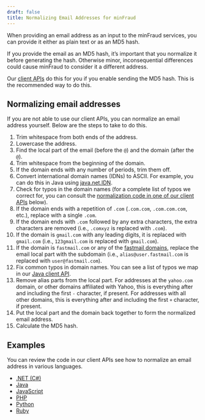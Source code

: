 ```yaml
---
draft: false
title: Normalizing Email Addresses for minFraud
---
```


When providing an email address as an input to the minFraud services, you can
provide it either as plain text or as an MD5 hash.

If you provide the email as an MD5 hash, it’s important that you normalize it
before generating the hash. Otherwise minor, inconsequential differences could
cause minFraud to consider it a different address.

Our [client APIs](/minfraud/api-documentation/#client-apis) do this for you if
you enable sending the MD5 hash. This is the recommended way to do this.

## Normalizing email addresses

If you are not able to use our client APIs, you can normalize an email address
yourself. Below are the steps to take to do this.

1. Trim whitespace from both ends of the address.
1. Lowercase the address.
1. Find the local part of the email (before the `@`) and the domain (after the
   `@`).
1. Trim whitespace from the beginning of the domain.
1. If the domain ends with any number of periods, trim them off.
1. Convert international domain names (IDNs) to ASCII. For example, you can do
   this in Java using
   [java.net.IDN](https://docs.oracle.com/javase/8/docs/api/java/net/IDN.html).
1. Check for typos in the domain names (for a complete list of typos we correct
   for, you can consult the
   [normalization code in one of our client APIs](#examples) below).
1. If the domain ends with a repetition of `.com` (`.com.com`, `.com.com.com`,
   etc.), replace with a single `.com`.
1. If the domain ends with `.com` followed by any extra characters, the extra
   characters are removed (i.e., `.comxyz` is replaced with `.com`).
1. If the domain is `gmail.com` with any leading digits, it is replaced with
   `gmail.com` (i.e., `123gmail.com` is replaced with `gmail.com`).
1. If the domain is `fastmail.com` or any of the
   [fastmail domains](https://www.fastmail.com/about/ourdomains/), replace the
   email local part with the subdomain (i.e., `alias@user.fastmail.com` is
   replaced with `user@fastmail.com`).
1. Fix common typos in domain names. You can see a list of typos we map in our
   [Java client API](https://github.com/maxmind/minfraud-api-java/blob/main/src/main/java/com/maxmind/minfraud/request/Email.java#L24).
1. Remove alias parts from the local part. For addresses at the `yahoo.com`
   domain, or other domains affiliated with Yahoo, this is everything after and
   including the first `-` character, if present. For addresses with all other
   domains, this is everything after and including the first `+` character, if
   present.
1. Put the local part and the domain back together to form the normalized email
   address.
1. Calculate the MD5 hash.

## Examples

You can review the code in our client APIs see how to normalize an email address
in various languages.

- [.NET (C#)](https://github.com/maxmind/minfraud-api-dotnet/blob/main/MaxMind.MinFraud/Request/Email.cs#L150)
- [Java](https://github.com/maxmind/minfraud-api-java/blob/main/src/main/java/com/maxmind/minfraud/request/Email.java#L169)
- [JavaScript](https://github.com/maxmind/minfraud-api-node/blob/main/src/request/email.ts#L75)
- [PHP](https://github.com/maxmind/minfraud-api-php/blob/main/src/MinFraud/Util.php#L34)
- [Python](https://github.com/maxmind/minfraud-api-python/blob/main/minfraud/request.py#L83)
- [Ruby](https://github.com/maxmind/minfraud-api-ruby/blob/main/lib/minfraud/components/email.rb#L84)
